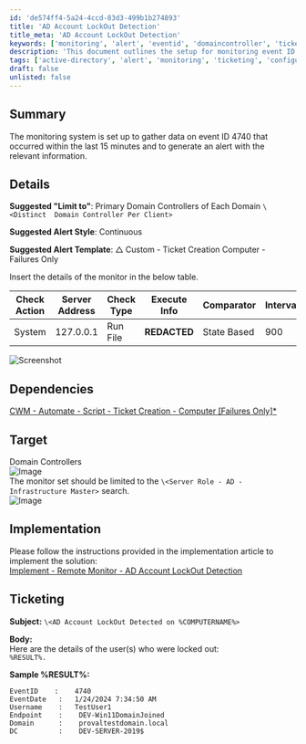 ```yaml
---
id: 'de574ff4-5a24-4ccd-83d3-499b1b274893'
title: 'AD Account LockOut Detection'
title_meta: 'AD Account LockOut Detection'
keywords: ['monitoring', 'alert', 'eventid', 'domaincontroller', 'ticketing']
description: 'This document outlines the setup for monitoring event ID 4740 to detect account lockouts in Active Directory. It includes configuration details for alert generation, dependencies, implementation instructions, and ticketing format for incidents.'
tags: ['active-directory', 'alert', 'monitoring', 'ticketing', 'configuration']
draft: false
unlisted: false
---
```

## Summary

The monitoring system is set up to gather data on event ID 4740 that occurred within the last 15 minutes and to generate an alert with the relevant information.

## Details

**Suggested "Limit to"**: Primary Domain Controllers of Each Domain `\<Distinct  Domain Controller Per Client>`

**Suggested Alert Style**: Continuous

**Suggested Alert Template**: △ Custom - Ticket Creation Computer - Failures Only

Insert the details of the monitor in the below table.

| Check Action | Server Address | Check Type | Execute Info | Comparator | Interval | Result |
|--------------|----------------|------------|---------------|------------|----------|--------|
| System       | 127.0.0.1     | Run File   | **REDACTED**  | State Based | 900      | \<Screenshot Below> |

![Screenshot](../../../static/img/RSM---Active-Directory--AD-Account-Lockout-Detection/image_1.png)

## Dependencies

[CWM - Automate - Script - Ticket Creation - Computer [Failures Only]*](https://proval.itglue.com/DOC-5078775-13459854)

## Target

Domain Controllers  
![Image](../../../static/img/RSM---Active-Directory--AD-Account-Lockout-Detection/image_2.png)  
The monitor set should be limited to the `\<Server Role - AD - Infrastructure Master>` search.  
![Image](../../../static/img/RSM---Active-Directory--AD-Account-Lockout-Detection/image_3.png)

## Implementation

Please follow the instructions provided in the implementation article to implement the solution:  
[Implement - Remote Monitor - AD Account LockOut Detection](https://proval.itglue.com/DOC-5078775-14952901)

## Ticketing

**Subject:** `\<AD Account LockOut Detected on %COMPUTERNAME%>`

**Body:**  
Here are the details of the user(s) who were locked out:  
`%RESULT%.`

**Sample %RESULT%:**  
```
EventID    :    4740
EventDate   :   1/24/2024 7:34:50 AM
Username    :   TestUser1
Endpoint    :    DEV-Win11DomainJoined
Domain      :    provaltestdomain.local
DC          :    DEV-SERVER-2019$
```











